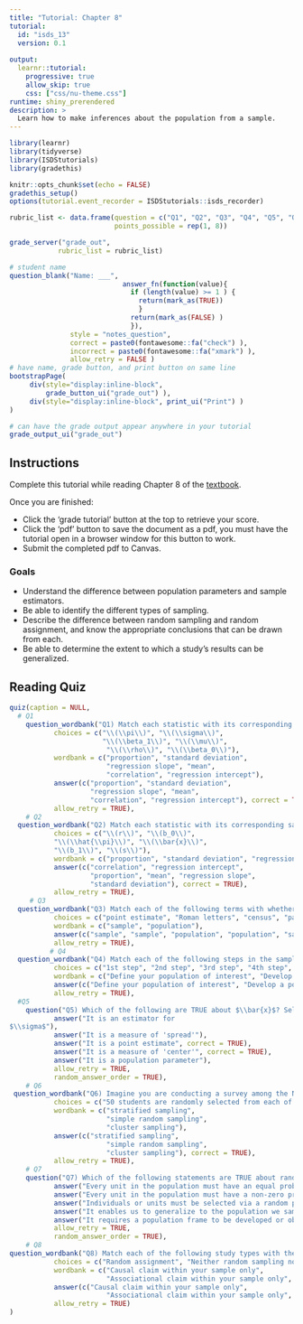 ```yaml
---
title: "Tutorial: Chapter 8"
tutorial:
  id: "isds_13"
  version: 0.1
  
output:
  learnr::tutorial:
    progressive: true
    allow_skip: true
    css: ["css/nu-theme.css"]
runtime: shiny_prerendered
description: >
  Learn how to make inferences about the population from a sample.
---
```


```r
library(learnr)
library(tidyverse)
library(ISDStutorials)
library(gradethis)

knitr::opts_chunk$set(echo = FALSE)
gradethis_setup()
options(tutorial.event_recorder = ISDStutorials::isds_recorder)

```


```r
rubric_list <- data.frame(question = c("Q1", "Q2", "Q3", "Q4", "Q5", "Q6", "Q7", "Q8"),
                          points_possible = rep(1, 8))

grade_server("grade_out", 
            rubric_list = rubric_list)
```


```r
# student name
question_blank("Name: ___",
                            answer_fn(function(value){
                              if (length(value) >= 1 ) {
                                return(mark_as(TRUE))
                                }
                              return(mark_as(FALSE) )
                              }),
               style = "notes_question",
               correct = paste0(fontawesome::fa("check") ),
               incorrect = paste0(fontawesome::fa("xmark") ),
               allow_retry = FALSE )
# have name, grade button, and print button on same line
bootstrapPage(
     div(style="display:inline-block",
         grade_button_ui("grade_out") ),
     div(style="display:inline-block", print_ui("Print") )
)

# can have the grade output appear anywhere in your tutorial
grade_output_ui("grade_out")
```

## Instructions

Complete this tutorial while reading Chapter 8 of the [textbook](https://nustat.github.io/intro-stat-ds/8-populations.html).

Once you are finished:

-   Click the 'grade tutorial' button at the top to retrieve your score.
-   Click the 'pdf' button to save the document as a pdf, you must have the tutorial open in a browser window for this button to work.
-   Submit the completed pdf to Canvas.


### Goals

-   Understand the difference between population parameters and sample estimators.
-   Be able to identify the different types of sampling.
-   Describe the difference between random sampling and random assignment, and know the appropriate conclusions that can be drawn from each.
-   Be able to determine the extent to which a study's results can be generalized.



## Reading Quiz

```r
quiz(caption = NULL,
  # Q1
    question_wordbank("Q1) Match each statistic with its corresponding population parameter.", 
           choices = c("\\(\\pi\\)", "\\(\\sigma\\)",
                       "\\(\\beta_1\\)", "\\(\\mu\\)", 
                        "\\(\\rho\\)", "\\(\\beta_0\\)"),
           wordbank = c("proportion", "standard deviation",
                        "regression slope", "mean",
                        "correlation", "regression intercept"),
           answer(c("proportion", "standard deviation",
                    "regression slope", "mean", 
                    "correlation", "regression intercept"), correct = TRUE),
           allow_retry = TRUE), 
    # Q2
  question_wordbank("Q2) Match each statistic with its corresponding sample estimator.", 
           choices = c("\\(r\\)", "\\(b_0\\)",
           "\\(\\hat{\\pi}\\)", "\\(\\bar{x}\\)",
           "\\(b_1\\)", "\\(s\\)"),
           wordbank = c("proportion", "standard deviation", "regression slope", "mean", "correlation", "regression intercept"),
           answer(c("correlation", "regression intercept",
                    "proportion", "mean", "regression slope",
                    "standard deviation"), correct = TRUE),
           allow_retry = TRUE), 
     # Q3
  question_wordbank("Q3) Match each of the following terms with whether they correspond to a sample or a population.", 
           choices = c("point estimate", "Roman letters", "census", "parameter", "hat notation", "Greek letters"),
           wordbank = c("sample", "population"),
           answer(c("sample", "sample", "population", "population", "sample", "population"), correct = TRUE),
           allow_retry = TRUE), 
          # Q4
  question_wordbank("Q4) Match each of the following steps in the sampling process with the appropriate order they should be conducted.", 
           choices = c("1st step", "2nd step", "3rd step", "4th step", "5th step"),
           wordbank = c("Define your population of interest", "Develop a population frame", "Develop a sampling plan", "Obtain your sample", "Collect data on your sample"),
           answer(c("Define your population of interest", "Develop a population frame", "Develop a sampling plan", "Obtain your sample", "Collect data on your sample"), correct = TRUE),
           allow_retry = TRUE), 
  #Q5
    question("Q5) Which of the following are TRUE about $\\bar{x}$? Select all that apply.",
           answer("It is an estimator for 
$\\sigma$"),
           answer("It is a measure of 'spread'"),
           answer("It is a point estimate", correct = TRUE),
           answer("It is a measure of 'center'", correct = TRUE),
           answer("It is a population parameter"),
           allow_retry = TRUE,
           random_answer_order = TRUE),  
    # Q6
 question_wordbank("Q6) Imagine you are conducting a survey among the Northwestern student body. You decide to sample 200 students. Match each of the following scenarios with the corresponding sampling procedures. ", 
           choices = c("50 students are randomly selected from each of the four classes (i.e. freshman, sophomores, juniors, seniors)", "200 students are randomly selected from a list of all NetIDs", "20 courses are randomly selected, and then 10 students are randomly selected from each course"),
           wordbank = c("stratified sampling", 
                        "simple random sampling", 
                        "cluster sampling"),
           answer(c("stratified sampling", 
                        "simple random sampling", 
                        "cluster sampling"), correct = TRUE),
           allow_retry = TRUE), 
    # Q7
    question("Q7) Which of the following statements are TRUE about random sampling? Select all that apply.",
           answer("Every unit in the population must have an equal probability of being selected"),
           answer("Every unit in the population must have a non-zero probability of being selected", correct = TRUE),
           answer("Individuals or units must be selected via a random process", correct = TRUE),
           answer("It enables us to generalize to the population we sampled from", correct = TRUE),
           answer("It requires a population frame to be developed or obtained in advance", correct = TRUE),
           allow_retry = TRUE,
           random_answer_order = TRUE),   
    # Q8
question_wordbank("Q8) Match each of the following study types with the appropriate conclusions that can be drawn from them.", 
           choices = c("Random assignment", "Neither random sampling nor random assignment", "Random sampling", "Random sampling + random assignment"),
           wordbank = c("Causal claim within your sample only", 
                        "Associational claim within your sample only", "Associational claim, generalized to the whole population", "Causal claim, generalized to the whole population"),
           answer(c("Causal claim within your sample only", 
                        "Associational claim within your sample only", "Associational claim, generalized to the whole population", "Causal claim, generalized to the whole population"), correct = TRUE),
           allow_retry = TRUE)
)

```
